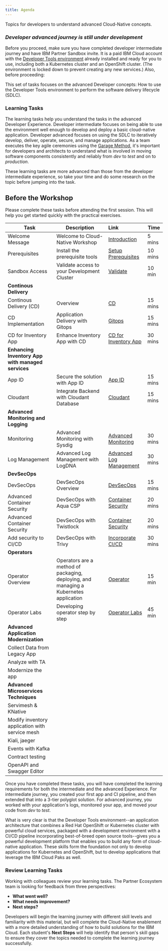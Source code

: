 ```yaml
---
title: Agenda
---
```


<PageDescription>

Topics for developers to understand advanced Cloud-Native concepts.

</PageDescription>

### ***Developer advanced journey is still under development***

<InlineNotification>

Before you proceed, make sure you have completed developer intermediate journey and have IBM Partner Sandbox invite. It is a paid IBM Cloud account with the [Developer Tools environment](https://ibm-gsi-ecosystem.github.io/ibm-gsi-cloudnative-journey/getting-started/devenvsetup) already installed and ready for you to use, including both a Kubernetes cluster and an OpenShift cluster. (The environment is locked down to prevent creating any new services.) Also, before proceeding:

</InlineNotification>

This set of tasks focuses on the advanced Developer concepts: How to use the Developer Tools environment to perform the software delivery lifecycle (SDLC).

### Learning Tasks

The learning tasks help you understand the tasks in the advanced Developer Experience. Developer intermediate focuses on being able to use the environment well enough to develop and deploy a basic cloud-native application. Developer advanced focuses on using the SDLC to iteratively develop, deliver, operate, secure, and manage applications. As a team executes the key agile ceremonies using the [Garage Method](https://www.ibm.com/garage/method/cloud/), it's important for developers and architects to understand what is involved in moving software components consistently and reliably from *dev* to *test* and on to *production*.

These learning tasks are more advanced than those from the developer intermediate experience, so take your time and do some research on the topic before jumping into the task.

<Tabs>

<Tab label="Over the Web">

## Before the Workshop

Please complete these tasks before attending the first session. This will help you get started quickly with the practical exercises.

| Task                            | Description         | Link        | Time    |
| --------------------------------| ------------------  |:----------- |---------|
| Welcome Message | Welcome to Cloud-Native Workshop  | [Introduction](https://ibm-gsi-ecosystem.github.io/ibm-gsi-cloudnative-journey/getting-started/introduction) | 5 mins |
| Prerequisites | Install the prerequisite tools  | [Setup Prerequisites](https://ibm-gsi-ecosystem.github.io/ibm-gsi-cloudnative-journey/getting-started/prereqs) | 10 mins |
| Sandbox Access | Validate access to your Development Cluster |  [Validate](https://ibm-gsi-ecosystem.github.io/ibm-gsi-cloudnative-journey/getting-started/checksetup) | 10 min |
| **Continous Delivery** | | | |
| Continous Delivery (CD) | Overview | [CD](https://ibm-gsi-ecosystem.github.io/ibm-gsi-cloudnative-journey/developer-foundation/continuous-delivery) | 15 mins |
| CD Implementation | Application Delivery with Gitops | [Gitops](https://ibm-gsi-ecosystem.github.io/ibm-gsi-cloudnative-journey/developer-advanced/gitops) | 15 mins |
| CD for Inventory App | Enhance Inventory App with CD | [	CD for Inventory App](https://ibm-gsi-ecosystem.github.io/ibm-gsi-cloudnative-journey/developer-advanced/inventory-cd) | 30 mins |
| **Enhancing Inventory App with managed services** | | | |
| App ID | Secure the solution with App ID  | [App ID](https://ibm-gsi-ecosystem.github.io/ibm-gsi-cloudnative-journey/developer-advanced/inventory-appid/) | 15 mins |
| Cloudant | Integrate Backend with Cloudant Database  | [Cloudant](https://ibm-gsi-ecosystem.github.io/ibm-gsi-cloudnative-journey/developer-advanced/inventory-cloudant) | 15 mins |
| **Advanced Monitoring and Logging** | | | |
| Monitoring | Advanced Monitoring with Sysdig | [Advanced Monitoring](https://ibm-gsi-ecosystem.github.io/ibm-gsi-cloudnative-journey/developer-advanced/monitoring/) | 30 mins |
| Log Management | Advanced Log Management with LogDNA | [Advanced Log Management](https://ibm-gsi-ecosystem.github.io/ibm-gsi-cloudnative-journey/developer-advanced/log-management/) | 30 mins |
| **DevSecOps** | | | |
| DevSecOps | DevSecOps Overview | [DevSecOps](https://ibm-gsi-ecosystem.github.io/ibm-gsi-cloudnative-journey/developer-advanced/devsecops) | 15 mins |
| Advanced Container Security | DevSecOps with Aqua CSP | [Container Security](https://ibm-gsi-ecosystem.github.io/ibm-gsi-cloudnative-journey/developer-advanced/devsecops-aquasec-csp) | 20 mins |
| Advanced Container Security | DevSecOps with Twistlock | [Container Security](https://ibm-gsi-ecosystem.github.io/ibm-gsi-cloudnative-journey/developer-advanced/devsecops-twistlock) | 20 mins |
| Add security to CI/CD | DevSecOps with Trivy | [Incorporate CI/CD](https://ibm-gsi-ecosystem.github.io/ibm-gsi-cloudnative-journey/developer-advanced/devsecops-trivy) | 30 mins |
| **Operators** | | | |
| Operator Overview | Operators are a method of packaging, deploying, and managing a Kubernetes application |[Operator](https://ibm-gsi-ecosystem.github.io/ibm-gsi-cloudnative-journey/developer-advanced/operator/) | 15 min |
| Operator Labs | Developing operator step by step |[Operator Labs](https://ibm-gsi-ecosystem.github.io/ibm-gsi-cloudnative-journey/developer-advanced/operator/lab) | 45 min |
| **Advanced Application Modernization** | | | |
| Collect Data from Legacy App | | | |
| Analyze with TA | | | |
| Modernize the app | | | |
| **Advanced Microservices Techniques** | | | |
| Servimesh & KNative | | | |
| Modify inventory application with service mesh | | | |
| Kiali, jaeger | | | |
| Events with Kafka | | | |
| Contract testing | | | |
| OpenAPI and Swagger Editor | | | |
</Tab>

<Tab label="Self Paced">
</Tab>

<Tab label="In Person">
</Tab>

</Tabs>

Once you have completed these tasks, you will have completed the learning requirements for both the intermediate and the advanced Experience. For intermediate journey, you created your first app and CI pipeline, and then extended that into a 3-tier polyglot solution. For advanced journey, you worked with your application's logs, monitored your app, and moved your code from *dev* to *test*.

What is very clear is that the Developer Tools environment--an application architecture that combines a Red Hat OpenShift or Kubernetes cluster with powerful cloud services, packaged with a development environment with a CI/CD pipeline incorporating best-of-breed open source tools--gives you a powerful development platform that enables you to build any form of cloud-native application. These skills form the foundation not only to develop applications for Kubernetes and OpenShift, but to develop applications that leverage the IBM Cloud Paks as well.

### Review Learning Tasks

Working with colleagues review your learning tasks. The Partner Ecosystem team is looking for feedback from three perspectives:

- **What went well?**
- **What needs improvement?**
- **Next steps?**

Developers will begin the learning journey with different skill levels and familiarity with this material, but will complete the Cloud-Native enablement with a more detailed understanding of how to build solutions for the IBM Cloud. Each student's **Next Steps** will help identify that person's skill gaps to ensure they cover the topics needed to complete the learning journey successfully.

